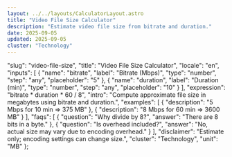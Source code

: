 ```yaml
---
layout: ../../layouts/CalculatorLayout.astro
title: "Video File Size Calculator"
description: "Estimate video file size from bitrate and duration."
date: 2025-09-05
updated: 2025-09-05
cluster: "Technology"
---
```



  "slug": "video-file-size",
  "title": "Video File Size Calculator",
  "locale": "en",
  "inputs": [
    {
      "name": "bitrate",
      "label": "Bitrate (Mbps)",
      "type": "number",
      "step": "any",
      "placeholder": "5"
    },
    {
      "name": "duration",
      "label": "Duration (min)",
      "type": "number",
      "step": "any",
      "placeholder": "10"
    }
  ],
  "expression": "bitrate * duration * 60 / 8",
  "intro": "Compute approximate file size in megabytes using bitrate and duration.",
  "examples": [
    {
      "description": "5 Mbps for 10 min ⇒ 375 MB"
    },
    {
      "description": "8 Mbps for 60 min ⇒ 3600 MB"
    }
  ],
  "faqs": [
    {
      "question": "Why divide by 8?",
      "answer": "There are 8 bits in a byte."
    },
    {
      "question": "Is overhead included?",
      "answer": "No, actual size may vary due to encoding overhead."
    }
  ],
  "disclaimer": "Estimate only; encoding settings can change size.",
  "cluster": "Technology",
  "unit": "MB"
};

<Calculator schema={schema} />
